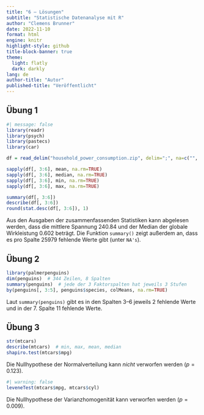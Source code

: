 ```yaml
---
title: "6 – Lösungen"
subtitle: "Statistische Datenanalyse mit R"
author: "Clemens Brunner"
date: 2022-11-10
format: html
engine: knitr
highlight-style: github
title-block-banner: true
theme:
  light: flatly
  dark: darkly
lang: de
author-title: "Autor"
published-title: "Veröffentlicht"
---
```


## Übung 1

```r
#| message: false
library(readr)
library(psych)
library(pastecs)
library(car)

df = read_delim("household_power_consumption.zip", delim=";", na=c("", "?"))

sapply(df[, 3:6], mean, na.rm=TRUE)
sapply(df[, 3:6], median, na.rm=TRUE)
sapply(df[, 3:6], min, na.rm=TRUE)
sapply(df[, 3:6], max, na.rm=TRUE)

summary(df[, 3:6])
describe(df[, 3:6])
round(stat.desc(df[, 3:6]), 1)
```

Aus den Ausgaben der zusammenfassenden Statistiken kann abgelesen werden, dass die mittlere Spannung 240.84 und der Median der globale Wirkleistung 0.602 beträgt. Die Funktion `summary()` zeigt außerdem an, dass es pro Spalte 25979 fehlende Werte gibt (unter `NA's`).


## Übung 2

```r
library(palmerpenguins)
dim(penguins)  # 344 Zeilen, 8 Spalten
summary(penguins)  # jede der 3 Faktorspalten hat jeweils 3 Stufen
by(penguins[, 3:5], penguins$species, colMeans, na.rm=TRUE)
```

Laut `summary(penguins)` gibt es in den Spalten 3–6 jeweils 2 fehlende Werte und in der 7. Spalte 11 fehlende Werte.


## Übung 3

```r
str(mtcars)
describe(mtcars)  # min, max, mean, median
shapiro.test(mtcars$mpg)
```

Die Nullhypothese der Normalverteilung kann *nicht* verworfen werden ($p = 0.123$).

```r
#| warning: false
leveneTest(mtcars$mpg, mtcars$cyl)
```

Die Nullhypothese der Varianzhomogenität kann verworfen werden ($p = 0.009$).
